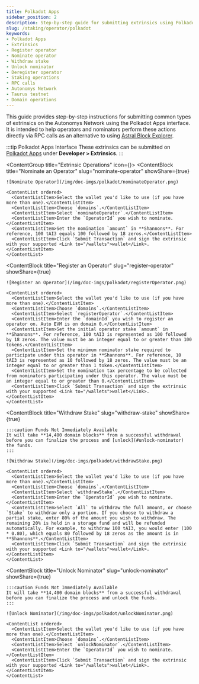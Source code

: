 ```yaml
---
title: Polkadot Apps
sidebar_position: 2
description: Step-by-step guide for submitting extrinsics using Polkadot Apps interface
slug: /staking/operator/polkadot
keywords:
- Polkadot Apps
- Extrinsics
- Register operator
- Nominate operator
- Withdraw stake
- Unlock nominator
- Deregister operator
- Staking operations
- RPC calls
- Autonomys Network
- Taurus testnet
- Domain operations
---
```



This guide provides step-by-step instructions for submitting common types of extrinsics on the Autonomys Network using the Polkadot Apps interface. It is intended to help operators and nominators perform these actions directly via RPC calls as an alternative to using [Astral Block Explorer](https://astral.autonomys.xyz).

:::tip Polkadot Apps Interface
These extrinsics can be submitted on [Polkadot Apps](https://polkadot.js.org/apps/?rpc=wss://rpc.taurus.autonomys.xyz/ws#/extrinsics) under **Developer > Extrinsics**.
:::

<ContentGroup title="Extrinsic Operations" icon={<Icon icon={ICONS.CODE} />}>
  <ContentBlock 
    title="Nominate an Operator" 
    slug="nominate-operator"
    showShare={true}
  >
    ![Nominate Operator](/img/doc-imgs/polkadot/nominateOperator.png)

    <ContentList ordered>
      <ContentListItem>Select the wallet you'd like to use (if you have more than one).</ContentListItem>
      <ContentListItem>Choose `domains`.</ContentListItem>
      <ContentListItem>Select `nominateOperator`.</ContentListItem>
      <ContentListItem>Enter the `OperatorId` you wish to nominate.</ContentListItem>
      <ContentListItem>Set the nomination `amount` in **Shannons**. For reference, 100 tAI3 equals 100 followed by 18 zeros.</ContentListItem>
      <ContentListItem>Click `Submit Transaction` and sign the extrinsic with your supported <Link to="/wallets">wallet</Link>.</ContentListItem>
    </ContentList>
  </ContentBlock>

  <ContentBlock 
    title="Register an Operator" 
    slug="register-operator"
    showShare={true}
  >
    ![Register an Operator](/img/doc-imgs/polkadot/registerOperator.png)

    <ContentList ordered>
      <ContentListItem>Select the wallet you'd like to use (if you have more than one).</ContentListItem>
      <ContentListItem>Choose `domains`.</ContentListItem>
      <ContentListItem>Select `registerOperator`.</ContentListItem>
      <ContentListItem>Enter the `domainId` you wish to register an operator on. Auto EVM is on domain 0.</ContentListItem>
      <ContentListItem>Set the initial operator stake `amount` in **Shannons**. For reference, 100 tAI3 is represented as 100 followed by 18 zeros. The value must be an integer equal to or greater than 100 tokens.</ContentListItem>
      <ContentListItem>Set the minimum nominator stake required to participate under this operator in **Shannons**. For reference, 10 tAI3 is represented as 10 followed by 18 zeros. The value must be an integer equal to or greater than 1 token.</ContentListItem>
      <ContentListItem>Set the nomination tax percentage to be collected from nominators participating under this operator. The value must be an integer equal to or greater than 0.</ContentListItem>
      <ContentListItem>Click `Submit Transaction` and sign the extrinsic with your supported <Link to="/wallets">wallet</Link>.</ContentListItem>
    </ContentList>
  </ContentBlock>

  <ContentBlock 
    title="Withdraw Stake" 
    slug="withdraw-stake"
    showShare={true}
  >
    :::caution Funds Not Immediately Available
    It will take **14,400 domain blocks** from a successful withdrawal before you can finalize the process and [unlock](#unlock-nominator) the funds.
    :::

    ![Withdraw Stake](/img/doc-imgs/polkadot/withdrawStake.png)

    <ContentList ordered>
      <ContentListItem>Select the wallet you'd like to use (if you have more than one).</ContentListItem>
      <ContentListItem>Choose `domains`.</ContentListItem>
      <ContentListItem>Select `withdrawStake`.</ContentListItem>
      <ContentListItem>Enter the `OperatorId` you wish to nominate.</ContentListItem>
      <ContentListItem>Select `All` to withdraw the full amount, or choose `Stake` to withdraw only a portion. If you choose to withdraw a partial stake, enter 80% of the amount you wish to withdraw. The remaining 20% is held in a storage fund and will be refunded automatically. For example, to withdraw 100 tAI3, you would enter (100 * 0.80), which equals 80 followed by 18 zeros as the amount is in **Shannons**.</ContentListItem>
      <ContentListItem>Click `Submit Transaction` and sign the extrinsic with your supported <Link to="/wallets">wallet</Link>.</ContentListItem>
    </ContentList>
  </ContentBlock>

  <ContentBlock 
    title="Unlock Nominator" 
    slug="unlock-nominator"
    showShare={true}
  >
    :::caution Funds Not Immediately Available
    It will take **14,400 domain blocks** from a successful withdrawal before you can finalize the process and unlock the funds.
    :::

    ![Unlock Nominator](/img/doc-imgs/polkadot/unlockNominator.png)

    <ContentList ordered>
      <ContentListItem>Select the wallet you'd like to use (if you have more than one).</ContentListItem>
      <ContentListItem>Choose `domains`.</ContentListItem>
      <ContentListItem>Select `unlockNominator`.</ContentListItem>
      <ContentListItem>Enter the `OperatorId` you wish to nominate.</ContentListItem>
      <ContentListItem>Click `Submit Transaction` and sign the extrinsic with your supported <Link to="/wallets">wallet</Link>.</ContentListItem>
    </ContentList>
  </ContentBlock>
</ContentGroup>
